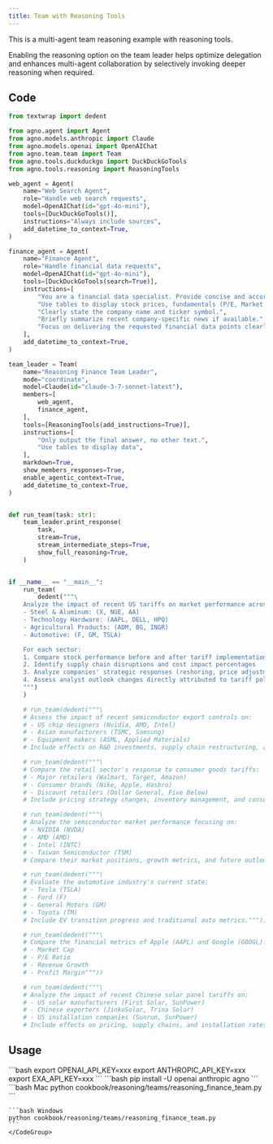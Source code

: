 ```yaml
---
title: Team with Reasoning Tools
---
```

This is a multi-agent team reasoning example with reasoning tools.

<Tip>
Enabling the reasoning option on the team leader helps optimize delegation and enhances multi-agent collaboration by selectively invoking deeper reasoning when required.
</Tip>

## Code
```python cookbook/reasoning/teams/reasoning_finance_team.py
from textwrap import dedent

from agno.agent import Agent
from agno.models.anthropic import Claude
from agno.models.openai import OpenAIChat
from agno.team.team import Team
from agno.tools.duckduckgo import DuckDuckGoTools
from agno.tools.reasoning import ReasoningTools

web_agent = Agent(
    name="Web Search Agent",
    role="Handle web search requests",
    model=OpenAIChat(id="gpt-4o-mini"),
    tools=[DuckDuckGoTools()],
    instructions="Always include sources",
    add_datetime_to_context=True,
)

finance_agent = Agent(
    name="Finance Agent",
    role="Handle financial data requests",
    model=OpenAIChat(id="gpt-4o-mini"),
    tools=[DuckDuckGoTools(search=True)],
    instructions=[
        "You are a financial data specialist. Provide concise and accurate data.",
        "Use tables to display stock prices, fundamentals (P/E, Market Cap), and recommendations.",
        "Clearly state the company name and ticker symbol.",
        "Briefly summarize recent company-specific news if available.",
        "Focus on delivering the requested financial data points clearly.",
    ],
    add_datetime_to_context=True,
)

team_leader = Team(
    name="Reasoning Finance Team Leader",
    mode="coordinate",
    model=Claude(id="claude-3-7-sonnet-latest"),
    members=[
        web_agent,
        finance_agent,
    ],
    tools=[ReasoningTools(add_instructions=True)],
    instructions=[
        "Only output the final answer, no other text.",
        "Use tables to display data",
    ],
    markdown=True,
    show_members_responses=True,
    enable_agentic_context=True,
    add_datetime_to_context=True,
)


def run_team(task: str):
    team_leader.print_response(
        task,
        stream=True,
        stream_intermediate_steps=True,
        show_full_reasoning=True,
    )


if __name__ == "__main__":
    run_team(
        dedent("""\
    Analyze the impact of recent US tariffs on market performance across these key sectors:
    - Steel & Aluminum: (X, NUE, AA)
    - Technology Hardware: (AAPL, DELL, HPQ)
    - Agricultural Products: (ADM, BG, INGR)
    - Automotive: (F, GM, TSLA)

    For each sector:
    1. Compare stock performance before and after tariff implementation
    2. Identify supply chain disruptions and cost impact percentages
    3. Analyze companies' strategic responses (reshoring, price adjustments, supplier diversification)
    4. Assess analyst outlook changes directly attributed to tariff policies
    """)
    )

    # run_team(dedent("""\
    # Assess the impact of recent semiconductor export controls on:
    # - US chip designers (Nvidia, AMD, Intel)
    # - Asian manufacturers (TSMC, Samsung)
    # - Equipment makers (ASML, Applied Materials)
    # Include effects on R&D investments, supply chain restructuring, and market share shifts."""))

    # run_team(dedent("""\
    # Compare the retail sector's response to consumer goods tariffs:
    # - Major retailers (Walmart, Target, Amazon)
    # - Consumer brands (Nike, Apple, Hasbro)
    # - Discount retailers (Dollar General, Five Below)
    # Include pricing strategy changes, inventory management, and consumer behavior impacts."""))

    # run_team(dedent("""\
    # Analyze the semiconductor market performance focusing on:
    # - NVIDIA (NVDA)
    # - AMD (AMD)
    # - Intel (INTC)
    # - Taiwan Semiconductor (TSM)
    # Compare their market positions, growth metrics, and future outlook."""))

    # run_team(dedent("""\
    # Evaluate the automotive industry's current state:
    # - Tesla (TSLA)
    # - Ford (F)
    # - General Motors (GM)
    # - Toyota (TM)
    # Include EV transition progress and traditional auto metrics."""))

    # run_team(dedent("""\
    # Compare the financial metrics of Apple (AAPL) and Google (GOOGL):
    # - Market Cap
    # - P/E Ratio
    # - Revenue Growth
    # - Profit Margin"""))

    # run_team(dedent("""\
    # Analyze the impact of recent Chinese solar panel tariffs on:
    # - US solar manufacturers (First Solar, SunPower)
    # - Chinese exporters (JinkoSolar, Trina Solar)
    # - US installation companies (Sunrun, SunPower)
    # Include effects on pricing, supply chains, and installation rates."""))
```

## Usage

<Steps>
  <Snippet file="create-venv-step.mdx" />

  <Step title="Set your API key">
    ```bash
    export OPENAI_API_KEY=xxx
    export ANTHROPIC_API_KEY=xxx
    export EXA_API_KEY=xxx
    ```
  </Step>

  <Step title="Install libraries">
    ```bash
    pip install -U openai anthropic agno
    ```
  </Step>

  <Step title="Run Example">
    <CodeGroup>
    ```bash Mac
    python cookbook/reasoning/teams/reasoning_finance_team.py
    ```

    ```bash Windows
    python cookbook/reasoning/teams/reasoning_finance_team.py
    ```
    </CodeGroup>
  </Step>

</Steps>
